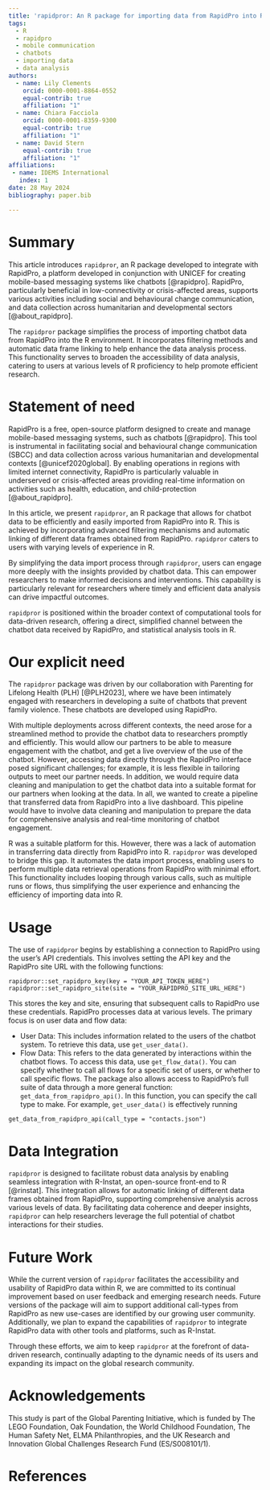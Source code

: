 ```yaml
---
title: 'rapidpror: An R package for importing data from RapidPro into R'
tags:
  - R
  - rapidpro
  - mobile communication
  - chatbots
  - importing data
  - data analysis
authors:
  - name: Lily Clements
    orcid: 0000-0001-8864-0552
    equal-contrib: true
    affiliation: "1"
  - name: Chiara Facciola
    orcid: 0000-0001-8359-9300
    equal-contrib: true
    affiliation: "1"
  - name: David Stern
    equal-contrib: true
    affiliation: "1"
affiliations:
 - name: IDEMS International
   index: 1
date: 28 May 2024
bibliography: paper.bib

---
```


# Summary
This article introduces `rapidpror`, an R package developed to integrate with RapidPro, a platform developed in conjunction with UNICEF for creating mobile-based messaging systems like chatbots [@rapidpro]. RapidPro, particularly beneficial in low-connectivity or crisis-affected areas, supports various activities including social and behavioural change communication, and data collection across humanitarian and developmental sectors [@about_rapidpro].

The `rapidpror` package simplifies the process of importing chatbot data from RapidPro into the R environment. It incorporates filtering methods and automatic data frame linking to help enhance the data analysis process. This functionality serves to broaden the accessibility of data analysis, catering to users at various levels of R proficiency to help promote efficient research.

# Statement of need
RapidPro is a free, open-source platform designed to create and manage mobile-based messaging systems, such as chatbots [@rapidpro]. This tool is instrumental in facilitating social and behavioural change communication (SBCC) and data collection across various humanitarian and developmental contexts [@unicef2020global]. By enabling operations in regions with limited internet connectivity, RapidPro is particularly valuable in underserved or crisis-affected areas providing real-time information on activities such as health, education, and child-protection [@about_rapidpro].

In this article, we present `rapidpror`, an R package that allows for chatbot data to be efficiently and easily imported from RapidPro into R. This is achieved by incorporating advanced filtering mechanisms and automatic linking of different data frames obtained from RapidPro. `rapidpror` caters to users with varying levels of experience in R.

By simplifying the data import process through `rapidpror`, users can engage more deeply with the insights provided by chatbot data. This can empower researchers to make informed decisions and interventions. This capability is particularly relevant for researchers where timely and efficient data analysis can drive impactful outcomes. 

`rapidpror` is positioned within the broader context of computational tools for data-driven research, offering a direct, simplified channel between the chatbot data received by RapidPro, and statistical analysis tools in R.


# Our explicit need

The `rapidpror` package was driven by our collaboration with Parenting for Lifelong Health (PLH) [@PLH2023], where we have been intimately engaged with researchers in developing a suite of chatbots that prevent family violence. These chatbots are developed using RapidPro.

With multiple deployments across different contexts, the need arose for a streamlined method to provide the chatbot data to researchers promptly and efficiently. This would allow our partners to be able to measure engagement with the chatbot, and get a live overview of the use of the chatbot. However, accessing data directly through the RapidPro interface posed significant challenges; for example, it is less flexible in tailoring outputs to meet our partner needs. In addition, we would require data cleaning and manipulation to get the chatbot data into a suitable format for our partners when looking at the data. In all, we wanted to create a pipeline that transferred data from RapidPro into a live dashboard. This pipeline would have to involve data cleaning and manipulation to prepare the data for comprehensive analysis and real-time monitoring of chatbot engagement.

R was a suitable platform for this. However, there was a lack of automation in transferring data directly from RapidPro into R. `rapidpror` was developed to bridge this gap. It automates the data import process, enabling users to perform multiple data retrieval operations from RapidPro with minimal effort. This functionality includes looping through various calls, such as multiple runs or flows, thus simplifying the user experience and enhancing the efficiency of importing data into R.


# Usage
The use of `rapidpror` begins by establishing a connection to RapidPro using the user's API credentials. This involves setting the API key and the RapidPro site URL with the following functions:

```
rapidpror::set_rapidpro_key(key = "YOUR_API_TOKEN_HERE")
rapidpror::set_rapidpro_site(site = "YOUR_RAPIDPRO_SITE_URL_HERE")
```

This stores the key and site, ensuring that subsequent calls to RapidPro use these credentials. RapidPro processes data at various levels. The primary focus is on user data and flow data:

- User Data: This includes information related to the users of the chatbot system. To retrieve this data, use `get_user_data()`.
- Flow Data: This refers to the data generated by interactions within the chatbot flows. To access this data, use `get_flow_data()`. You can specify whether to call all flows for a specific set of users, or whether to call specific flows. 
The package also allows access to RapidPro’s full suite of data through a more general function: `get_data_from_rapidpro_api()`. In this function, you can specify the call type to make. For example, `get_user_data()` is effectively running

```
get_data_from_rapidpro_api(call_type = "contacts.json")
```

# Data Integration
`rapidpror` is designed to facilitate robust data analysis by enabling seamless integration with R-Instat, an open-source front-end to R [@rinstat]. This integration allows for automatic linking of different data frames obtained from RapidPro, supporting comprehensive analysis across various levels of data. By facilitating data coherence and deeper insights, `rapidpror` can help researchers leverage the full potential of chatbot interactions for their studies.

# Future Work
While the current version of `rapidpror` facilitates the accessibility and usability of RapidPro data within R, we are committed to its continual improvement based on user feedback and emerging research needs. Future versions of the package will aim to support additional call-types from RapidPro as new use-cases are identified by our growing user community. Additionally, we plan to expand the capabilities of `rapidpror` to integrate RapidPro data with other tools and platforms, such as R-Instat.

Through these efforts, we aim to keep `rapidpror` at the forefront of data-driven research, continually adapting to the dynamic needs of its users and expanding its impact on the global research community.

# Acknowledgements
This study is part of the Global Parenting Initiative, which is funded by The LEGO Foundation, Oak Foundation, the World Childhood Foundation, The Human Safety Net, ELMA Philanthropies, and the UK Research and Innovation Global Challenges Research Fund (ES/S008101/1).

# References
